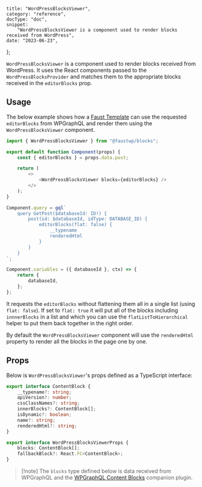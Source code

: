 	title: "WordPressBlocksViewer",
	category: "reference",
	docType: "doc",
	snippet:
		"WordPressBlocksViewer is a component used to render blocks received from WordPress",
	date: "2023-06-23",
};

`WordPressBlocksViewer` is a component used to render blocks received from WordPress. It uses the React components passed to the `WordPressBlocksProvider` and matches them to the appropriate blocks received in the `editorBlocks` prop.

## Usage

The below example shows how a [Faust Template](https://faustjs.org/reference/template-system/) can use the requested `editorBlocks` from WPGraphQL and render them using the `WordPressBlocksViewer` component.

```js title="wp-blocks/CoreColumn.jsx"
import { WordPressBlocksViewer } from "@faustwp/blocks";

export default function Component(props) {
	const { editorBlocks } = props.data.post;

	return (
		<>
			<WordPressBlocksViewer blocks={editorBlocks} />
		</>
	);
}

Component.query = gql`
	query GetPost($databaseId: ID!) {
		post(id: $databaseId, idType: DATABASE_ID) {
			editorBlocks(flat: false) {
				__typename
				renderedHtml
			}
		}
	}
`;

Component.variables = ({ databaseId }, ctx) => {
	return {
		databaseId,
	};
};
```

It requests the `editorBlocks` without flattening them all in a single list (using `flat: false`). If set to `flat: true` it will put all of the blocks including `innnerBlocks` in a list and which you can use the `flatListToHierarchical` helper to put them back together in the right order.

By default the `WordPressBlocksViewer` component will use the `renderedHtml` property to render all the blocks in the page one by one.

## Props

Below is `WordPressBlocksViewer`'s props defined as a TypeScript interface:

```ts
export interface ContentBlock {
	__typename?: string;
	apiVersion?: number;
	cssClassNames?: string;
	innerBlocks?: ContentBlock[];
	isDynamic?: boolean;
	name?: string;
	renderedHtml?: string;
}

export interface WordPressBlocksViewerProps {
	blocks: ContentBlock[];
	fallbackBlock?: React.FC<ContentBlock>;
}
```

> [!note] The `blocks` type defined below is data received from WPGraphQL and the [WPGraphQL Content Blocks](https://github.com/wpengine/wp-graphql-content-blocks) companion plugin.
